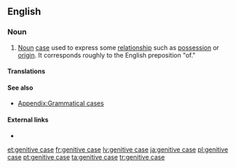==English==

===Noun===
{{examples-right|examples={{term||John's milk}} — {{term||John's}} is in the genitive (and in the [[possessive case|possessive]]) case.<p>{{term||glass of milk}} — {{term||milk}} is in the genitive (but not the possessive) case.}}
{{en-noun|head=[[genitive]] [[case]]}}

# {{context|grammar|lang=en}} [[noun|Noun]] [[case]] used to express some [[relationship]] such as [[possession]] or [[origin]]. It corresponds roughly to the English preposition "of."

====Translations====
{{trans-see|genitive}}

====See also====
* [[Appendix:Grammatical cases]]

====External links====
* {{projectlink|wikipedia}}

[[et:genitive case]]
[[fr:genitive case]]
[[lv:genitive case]]
[[ja:genitive case]]
[[pl:genitive case]]
[[pt:genitive case]]
[[ta:genitive case]]
[[tr:genitive case]]